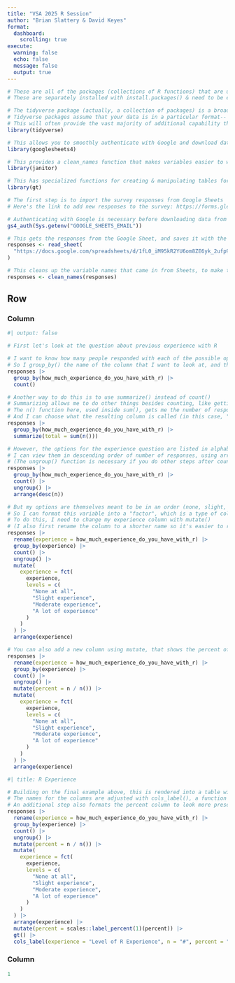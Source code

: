 ```yaml
---
title: "VSA 2025 R Session"
author: "Brian Slattery & David Keyes"
format: 
  dashboard:
    scrolling: true
execute: 
  warning: false
  echo: false
  message: false
  output: true
---
```


```r
# These are all of the packages (collections of R functions) that are used to create this report
# These are separately installed with install.packages() & need to be enabled here using the library() function

# The tidyverse package (actually, a collection of packages) is a broad set of functions for organizing, analyzing, and visualizing data
# Tidyverse packages assume that your data is in a particular format-- but this allows them to work seamlessly together
# This will often provide the vast majority of additional capability that you'll need for any project
library(tidyverse)

# This allows you to smoothly authenticate with Google and download data from Google Sheets
library(googlesheets4)

# This provides a clean_names function that makes variables easier to work with from imported data
library(janitor)

# This has specialized functions for creating & manipulating tables for dataviz/reports
library(gt)


```

```r
# The first step is to import the survey responses from Google Sheets
# Here's the link to add new responses to the survey: https://forms.gle/1BRREmqWbVB6x8nm9

# Authenticating with Google is necessary before downloading data from Sheets
gs4_auth(Sys.getenv("GOOGLE_SHEETS_EMAIL"))

# This gets the responses from the Google Sheet, and saves it with the name "responses"
responses <- read_sheet(
  "https://docs.google.com/spreadsheets/d/1fL0_iM95kR2YU6om8ZE6yk_2ufp9W4RdR35gVxvi9Q8/"
)

# This cleans up the variable names that came in from Sheets, to make them easier to work with later
responses <- clean_names(responses)
```

## Row

### Column {width=50%}

```r
#| output: false

# First let's look at the question about previous experience with R

# I want to know how many people responded with each of the possible options
# So I group_by() the name of the column that I want to look at, and then count()
responses |>
  group_by(how_much_experience_do_you_have_with_r) |>
  count()

# Another way to do this is to use summarize() instead of count()
# Summarizing allows me to do other things besides counting, like getting the max, average, etc
# The n() function here, used inside sum(), gets me the number of responses
# And I can choose what the resulting column is called (in this case, "total")-- count() names it "n" by default
responses |>
  group_by(how_much_experience_do_you_have_with_r) |>
  summarize(total = sum(n()))

# However, the options for the experience question are listed in alphabetical order, what if I want to see them a different way?
# I can view them in descending order of number of responses, using arrange() and desc()
# (The ungroup() function is necessary if you do other steps after counting or summarizing)
responses |>
  group_by(how_much_experience_do_you_have_with_r) |>
  count() |>
  ungroup() |>
  arrange(desc(n))

# But my options are themselves meant to be in an order (none, slight, moderate, a lot)
# So I can format this variable into a "factor", which is a type of column that has ordering information (called "levels") saved in it
# To do this, I need to change my experience column with mutate()
# (I also first rename the column to a shorter name so it's easier to read)
responses |>
  rename(experience = how_much_experience_do_you_have_with_r) |>
  group_by(experience) |>
  count() |>
  ungroup() |>
  mutate(
    experience = fct(
      experience,
      levels = c(
        "None at all",
        "Slight experience",
        "Moderate experience",
        "A lot of experience"
      )
    )
  ) |>
  arrange(experience)

# You can also add a new column using mutate, that shows the percent of responses in each category
responses |>
  rename(experience = how_much_experience_do_you_have_with_r) |>
  group_by(experience) |>
  count() |>
  ungroup() |>
  mutate(percent = n / n()) |>
  mutate(
    experience = fct(
      experience,
      levels = c(
        "None at all",
        "Slight experience",
        "Moderate experience",
        "A lot of experience"
      )
    )
  ) |>
  arrange(experience)

```

```r
#| title: R Experience

# Building on the final example above, this is rendered into a table with gt()
# The names for the columns are adjusted with cols_label(), a function that's part of the gt package
# An additional step also formats the percent column to look more presentable, rather than a raw number
responses |>
  rename(experience = how_much_experience_do_you_have_with_r) |>
  group_by(experience) |>
  count() |>
  ungroup() |>
  mutate(percent = n / n()) |>
  mutate(
    experience = fct(
      experience,
      levels = c(
        "None at all",
        "Slight experience",
        "Moderate experience",
        "A lot of experience"
      )
    )
  ) |>
  arrange(experience) |>
  mutate(percent = scales::label_percent(1)(percent)) |>
  gt() |>
  cols_label(experience = "Level of R Experience", n = "#", percent = "%")

```


### Column {width=50%}

```r
1
```

